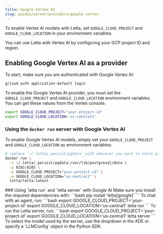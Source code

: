 ```yaml
---
title: Google Vertex AI
slug: guides/server/providers/google_vertex
---
```



<Tip>To enable Vertex AI models with Letta, set `GOOGLE_CLOUD_PROJECT` and `GOOGLE_CLOUD_LOCATION` in your environment variables. </Tip>

You can use Letta with Vertex AI by configuring your GCP project ID and region.

## Enabling Google Vertex AI as a provider
To start, make sure you are authenticated with Google Vertex AI:

```bash
gcloud auth application-default login
```

To enable the Google Vertex AI provider, you must set the `GOOGLE_CLOUD_PROJECT` and `GOOGLE_CLOUD_LOCATION` environment variables. You can get these values from the Vertex console.
```bash
export GOOGLE_CLOUD_PROJECT='your-project-id'
export GOOGLE_CLOUD_LOCATION='us-central1'
```

### Using the `docker run` server with Google Vertex AI
To enable Google Vertex AI models, simply set your `GOOGLE_CLOUD_PROJECT` and `GOOGLE_CLOUD_LOCATION` as environment variables:
```bash
# replace `~/.letta/.persist/pgdata` with wherever you want to store your agent data
docker run \
  -v ~/.letta/.persist/pgdata:/var/lib/postgresql/data \
  -p 8283:8283 \
  -e GOOGLE_CLOUD_PROJECT="your-project-id" \
  -e GOOGLE_CLOUD_LOCATION="us-central1" \
  letta/letta:latest
```

<Accordion icon="square-terminal" title="CLI (pypi only)">
### Using `letta run` and `letta server` with Google AI
Make sure you install the required dependencies with:
```bash
pip install 'letta[google]'
```
To chat with an agent, run:
```bash
export GOOGLE_CLOUD_PROJECT='your-project-id'
export GOOGLE_CLOUD_LOCATION='us-central1'
letta run
```
To run the Letta server, run:
```bash
export GOOGLE_CLOUD_PROJECT='your-project-id'
export GOOGLE_CLOUD_LOCATION='us-central1'
letta server
```
To select the model used by the server, use the dropdown in the ADE or specify a `LLMConfig` object in the Python SDK.
</Accordion>
